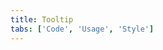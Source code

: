```yaml
---
title: Tooltip
tabs: ['Code', 'Usage', 'Style']
---
```


<ComponentCode
    name="Tooltip"
    component="tooltip"
    variation="tooltip"
    hasReactVersion
    hasVueVersion="tooltip--default-interactive-tootlip"
    hasAngularVersion="?path=/story/tooltip--basic"
    codepen="OGNWpy"
    >
</ComponentCode>
<ComponentCode
    name="Icon tooltip"
    component="tooltip"
    variation="tooltip--icon"
    hasReactVersion
    hasVueVersion="tooltip--default-tootlip"
    codepen="LvNxWq"
    >
</ComponentCode>
<ComponentCode
    name="Definition tooltip"
    component="tooltip"
    variation="tooltip--icon"
    hasReactVersion
    hasVueVersion="tooltip--default-definition-tootlip"
    codepen="pByRPr"
    >
</ComponentCode>

<ComponentDocs component="tooltip" />
